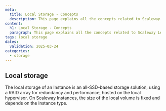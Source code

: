 ```yaml
---
meta:
  title: Local Storage - Concepts
  description: This page explains all the concepts related to Scaleway Local Storage
content:
  h1: Local Storage - Concepts
  paragraph: This page explains all the concepts related to Scaleway Local Storage
tags: local storage
dates:
  validation: 2025-03-24
categories:
  - storage
---
```


## Local storage

The local storage of an Instance is an all-SSD-based storage solution, using a RAID array for redundancy and performance, hosted on the local hypervisor. On Scaleway Instances, the size of the local volume is fixed and depends on the Instance type.